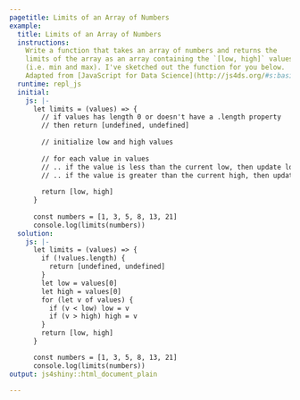 ```yaml
---
pagetitle: Limits of an Array of Numbers
example:
  title: Limits of an Array of Numbers
  instructions: 
    Write a function that takes an array of numbers and returns the
    limits of the array as an array containing the `[low, high]` values 
    (i.e. min and max). I've sketched out the function for you below.
    Adapted from [JavaScript for Data Science](http://js4ds.org/#s:basics-functions).
  runtime: repl_js
  initial:
    js: |-
      let limits = (values) => {
        // if values has length 0 or doesn't have a .length property
        // then return [undefined, undefined]
        
        // initialize low and high values
        
        // for each value in values
        // .. if the value is less than the current low, then update low
        // .. if the value is greater than the current high, then update high
        
        return [low, high]
      }
      
      const numbers = [1, 3, 5, 8, 13, 21]
      console.log(limits(numbers))
  solution:
    js: |-
      let limits = (values) => {
        if (!values.length) {
          return [undefined, undefined]
        }
        let low = values[0]
        let high = values[0]
        for (let v of values) {
          if (v < low) low = v
          if (v > high) high = v
        }
        return [low, high]
      }

      const numbers = [1, 3, 5, 8, 13, 21]
      console.log(limits(numbers))
output: js4shiny::html_document_plain

---
```


